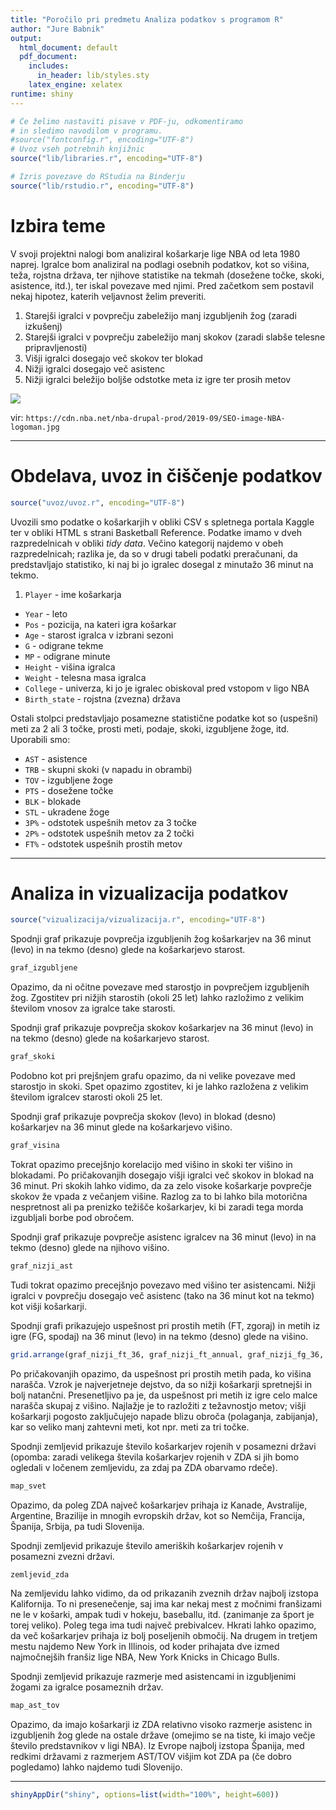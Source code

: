 ```yaml
---
title: "Poročilo pri predmetu Analiza podatkov s programom R"
author: "Jure Babnik"
output:
  html_document: default
  pdf_document:
    includes:
      in_header: lib/styles.sty
    latex_engine: xelatex
runtime: shiny
---
```


```r
# Če želimo nastaviti pisave v PDF-ju, odkomentiramo
# in sledimo navodilom v programu.
#source("fontconfig.r", encoding="UTF-8")
# Uvoz vseh potrebnih knjižnic
source("lib/libraries.r", encoding="UTF-8")
```

```r
# Izris povezave do RStudia na Binderju
source("lib/rstudio.r", encoding="UTF-8")
```


# Izbira teme

V svoji projektni nalogi bom analiziral košarkarje lige NBA 
od leta 1980 naprej. Igralce bom analiziral na podlagi osebnih
podatkov, kot so višina, teža, rojstna država, ter njihove
statistike na tekmah (dosežene točke, skoki, asistence, itd.),
ter iskal povezave med njimi. Pred začetkom sem postavil nekaj 
hipotez, katerih veljavnost želim preveriti.

1. Starejši igralci v povprečju zabeležijo manj izgubljenih žog (zaradi izkušenj)
2. Starejši igralci v povprečju zabeležijo manj skokov (zaradi 
slabše telesne pripravljenosti)
3. Višji igralci dosegajo več skokov ter blokad
4. Nižji igralci dosegajo več asistenc
5. Nižji igralci beležijo boljše odstotke meta iz igre ter 
prosih metov


![](slike/nba.jpg)


vir: `https://cdn.nba.net/nba-drupal-prod/2019-09/SEO-image-NBA-logoman.jpg`


***




# Obdelava, uvoz in čiščenje podatkov

```r
source("uvoz/uvoz.r", encoding="UTF-8")
```

Uvozili smo podatke o košarkarjih v obliki CSV s spletnega
portala Kaggle ter v obliki HTML s strani Basketball Reference.
Podatke imamo v dveh razpredelnicah v obliki *tidy data*. 
Večino kategorij najdemo v obeh razpredelnicah; razlika je, da 
so v drugi tabeli podatki preračunani, da predstavljajo 
statistiko, ki naj bi jo igralec dosegal z minutažo 36 minut na tekmo. 

1. `Player` - ime košarkarja
  - `Year` - leto 
  - `Pos` - pozicija, na kateri igra košarkar
  - `Age` - starost igralca v izbrani sezoni
  - `G` - odigrane tekme
  - `MP` - odigrane minute
  - `Height` - višina igralca
  - `Weight` - telesna masa igralca
  - `College` - univerza, ki jo je igralec obiskoval pred
  vstopom v ligo NBA
  - `Birth_state` - rojstna (zvezna) država
  
  Ostali stolpci predstavljajo posamezne statistične podatke
  kot so (uspešni) meti za 2 ali 3 točke, prosti meti, podaje,
  skoki, izgubljene žoge, itd. Uporabili smo:
  
  - `AST` - asistence
  - `TRB` - skupni skoki (v napadu in obrambi)
  - `TOV` - izgubljene žoge
  - `PTS` - dosežene točke
  - `BLK` - blokade
  - `STL` - ukradene žoge
  - `3P%` - odstotek uspešnih metov za 3 točke
  - `2P%` - odstotek uspešnih metov za 2 točki
  - `FT%` - odstotek uspešnih prostih metov
  




***


# Analiza in vizualizacija podatkov

```r
source("vizualizacija/vizualizacija.r", encoding="UTF-8")
```


Spodnji graf prikazuje povprečja izgubljenih žog košarkarjev na 36 minut (levo) in na tekmo (desno) glede na košarkarjevo starost.
```r
graf_izgubljene
```
Opazimo, da ni očitne povezave med starostjo in povprečjem izgubljenih žog. Zgostitev pri nižjih starostih (okoli 25 let) lahko razložimo z velikim številom vnosov za igralce take starosti.   


Spodnji graf prikazuje povprečja skokov košarkarjev na 36 minut (levo) in na tekmo (desno) glede na košarkarjevo starost.

```r
graf_skoki
```

Podobno kot pri prejšnjem grafu opazimo, da ni velike povezave med starostjo in skoki. Spet opazimo zgostitev, ki je lahko razložena z velikim številom igralcev starosti okoli 25 let.   


Spodnji graf prikazuje povprečja skokov (levo) in blokad (desno) košarkarjev na 36 minut glede na košarkarjevo višino.
```r
graf_visina
```
Tokrat opazimo precejšnjo korelacijo med višino in skoki ter višino in blokadami. Po pričakovanjih dosegajo višji igralci več skokov in blokad na 36 minut. Pri skokih lahko vidimo, da za zelo visoke košarkarje povprečje skokov že vpada z večanjem višine. Razlog za to bi lahko bila motorična nespretnost ali pa prenizko težišče košarkarjev, ki bi zaradi tega morda izgubljali borbe pod obročem.  


Spodnji graf prikazuje povprečje asistenc igralcev na 36 minut (levo) in na tekmo (desno) glede na njihovo višino.
```r
graf_nizji_ast
```
Tudi tokrat opazimo precejšnjo povezavo med višino ter asistencami. Nižji igralci v povprečju dosegajo več asistenc (tako na 36 minut kot na tekmo) kot višji košarkarji.  


Spodnji grafi prikazujejo uspešnost pri prostih metih (FT, zgoraj) in metih iz igre (FG, spodaj) na 36 minut (levo) in na tekmo (desno) glede na višino.
```r
grid.arrange(graf_nizji_ft_36, graf_nizji_ft_annual, graf_nizji_fg_36, graf_nizji_fg_annual)
```
Po pričakovanjih opazimo, da uspešnost pri prostih metih pada, ko višina narašča. Vzrok je najverjetneje dejstvo, da so nižji košarkarji spretnejši in bolj natančni. Presenetljivo pa je, da uspešnost pri metih iz igre celo malce narašča skupaj z višino. Najlažje je to razložiti z težavnostjo metov; višji košarkarji pogosto zaključujejo napade blizu obroča (polaganja, zabijanja), kar so veliko manj zahtevni meti, kot npr. meti za tri točke.



Spodnji zemljevid prikazuje število košarkarjev rojenih v posamezni državi (opomba: zaradi velikega števila košarkarjev rojenih v ZDA si jih bomo ogledali v ločenem zemljevidu, za zdaj pa ZDA obarvamo rdeče).
```r
map_svet
```
Opazimo, da poleg ZDA največ košarkarjev prihaja iz Kanade, Avstralije, Argentine, Brazilije in mnogih evropskih držav, kot so Nemčija, Francija, Španija, Srbija, pa tudi Slovenija. 


Spodnji zemljevid prikazuje število ameriških košarkarjev rojenih v posamezni zvezni državi.
```r
zemljevid_zda
```
Na zemljevidu lahko vidimo, da od prikazanih zveznih držav najbolj izstopa Kalifornija. To ni presenečenje, saj ima kar nekaj mest z močnimi franšizami ne le v košarki, ampak tudi v hokeju, baseballu, itd. (zanimanje za šport je torej veliko). Poleg tega ima tudi največ prebivalcev. Hkrati lahko opazimo, da več košarkarjev prihaja iz bolj poseljenih območij. Na drugem in tretjem mestu najdemo New York in Illinois, od koder prihajata dve izmed najmočnejših franšiz lige NBA, New York Knicks in Chicago Bulls.  


Spodnji zemljevid prikazuje razmerje med asistencami in izgubljenimi žogami za igralce posameznih držav.
```r
map_ast_tov
```
Opazimo, da imajo košarkarji iz ZDA relativno visoko razmerje asistenc in izgubljenih žog glede na ostale države (omejimo se na tiste, ki imajo večje število predstavnikov v ligi NBA). Iz Evrope najbolj izstopa Španija, med redkimi državami z razmerjem AST/TOV višjim kot ZDA pa (če dobro pogledamo) lahko najdemo tudi Slovenijo.



***

```r
shinyAppDir("shiny", options=list(width="100%", height=600))
```
